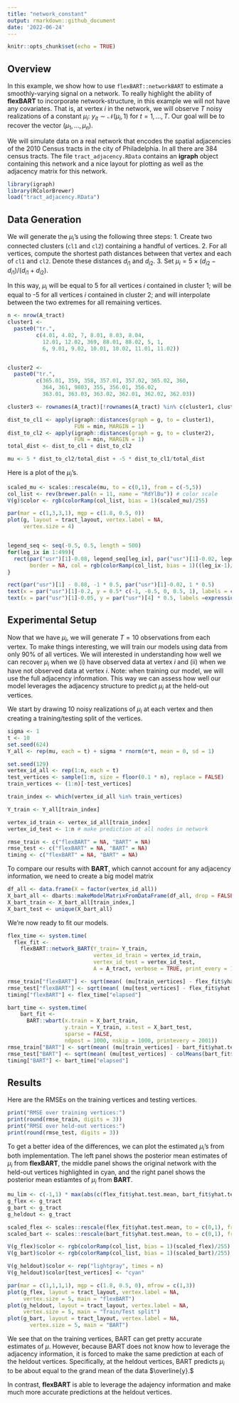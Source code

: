 ```yaml
---
title: "network_constant"
output: rmarkdown::github_document
date: '2022-06-24'
---
```


```r
knitr::opts_chunk$set(echo = TRUE)
```

## Overview
In this example, we show how to use `flexBART::networkBART` to estimate a smoothly-varying signal on a network.
To really highlight the ability of **flexBART** to incorporate network-structure, in this example we will not have any covariates.
That is, at vertex $i$ in the network, we will observe $T$ noisy realizations of a constant $\mu_{i}$: $y_{it} \sim \mathcal{N}(\mu_{i}, 1)$ for $t = 1, \ldots, T.$ 
Our goal will be to recover the vector $(\mu_{1}, \ldots, \mu_{n}).$

We will simulate data on a real network that encodes the spatial adjacencies of the 2010 Census tracts in the city of Philadelphia.
In all there are 384 census tracts.
The file `tract_adjacency.RData` contains an **igraph** object containing this network and a nice layout for plotting as well as the adjacency matrix for this network. 

```r
library(igraph)
library(RColorBrewer)
load("tract_adjacency.RData")

```

## Data Generation
We will generate the $\mu_{i}$'s using the following three steps:
1. Create two connected clusters (`cl1` and `cl2`) containing a handful of vertices. 
2. For all vertices, compute the shortest path distances between that vertex and each of `cl1` and `cl2`. Denote these distances $d_{i1}$ and $d_{i2}.$
3. Set $\mu_{i} = 5 \times (d_{i2} - d_{i1})/(d_{i1} + d_{i2})$.

In this way, $\mu_{i}$ will be equal to 5 for all vertices $i$ contained in cluster 1; will be equal to -5 for all vertices $i$ contained in cluster 2; and will interpolate between the two extremes for all remaining vertices.

```r
n <- nrow(A_tract)
cluster1 <- 
  paste0("tr.",
         c(4.01, 4.02, 7, 8.01, 8.03, 8.04,
           12.01, 12.02, 369, 88.01, 88.02, 5, 1,
           6, 9.01, 9.02, 10.01, 10.02, 11.01, 11.02))


cluster2 <- 
  paste0("tr.",
         c(365.01, 359, 358, 357.01, 357.02, 365.02, 360,
           364, 361, 9803, 355, 356.01, 356.02,
           363.01, 363.03, 363.02, 362.01, 362.02, 362.03))

cluster3 <- rownames(A_tract)[!rownames(A_tract) %in% c(cluster1, cluster2)]

dist_to_cl1 <- apply(igraph::distances(graph = g, to = cluster1),
                     FUN = min, MARGIN = 1)
dist_to_cl2 <- apply(igraph::distances(graph = g, to = cluster2),
                     FUN = min, MARGIN = 1)
total_dist <- dist_to_cl1 + dist_to_cl2

mu <- 5 * dist_to_cl2/total_dist + -5 * dist_to_cl1/total_dist
```

Here is a plot of the $\mu_{i}$'s.

```r
scaled_mu <- scales::rescale(mu, to = c(0,1), from = c(-5,5))
col_list <- rev(brewer.pal(n = 11, name = "RdYlBu")) # color scale
V(g)$color <- rgb(colorRamp(col_list, bias = 1)(scaled_mu)/255)

par(mar = c(1,3,3,1), mgp = c(1.8, 0.5, 0))
plot(g, layout = tract_layout, vertex.label = NA,
     vertex.size = 4)


legend_seq <- seq(-0.5, 0.5, length = 500)
for(leg_ix in 1:499){
  rect(par("usr")[1]-0.08, legend_seq[leg_ix], par("usr")[1]-0.02, legend_seq[leg_ix+1],
       border = NA, col = rgb(colorRamp(col_list, bias = 1)((leg_ix-1)/500)/255))
}

rect(par("usr")[1] - 0.08, -1 * 0.5, par("usr")[1]-0.02, 1 * 0.5)
text(x = par("usr")[1]-0.2, y = 0.5* c(-1, -0.5, 0, 0.5, 1), labels = c(-5, -2.5, 0, 2.5, 5), xpd = TRUE)
text(x = par("usr")[1]-0.05, y = par("usr")[4] * 0.5, labels =expression(mu))
```

## Experimental Setup
Now that we have $\mu_{i}$, we will generate $T = 10$ observations from each vertex.
To make things interesting, we will train our models using data from only 90\% of all vertices.
We will interested in understanding how well we can recover $\mu_{i}$ when we (i) have observed data at vertex $i$ and (ii) when we have not observed data at vertex $i$. 
Note: when training our model, we will use the full adjacency information.
This way we can assess how well our model leverages the adjacency structure to predict $\mu_{i}$ at the held-out vertices.

We start by drawing 10 noisy realizations of $\mu_{i}$ at each vertex and then creating a training/testing split of the vertices.
```r
sigma <- 1
t <- 10
set.seed(624)
Y_all <- rep(mu, each = t) + sigma * rnorm(n*t, mean = 0, sd = 1)

set.seed(129)
vertex_id_all <- rep(1:n, each = t)
test_vertices <- sample(1:n, size = floor(0.1 * n), replace = FALSE)
train_vertices <- (1:n)[-test_vertices]

train_index <- which(vertex_id_all %in% train_vertices)

Y_train <- Y_all[train_index]

vertex_id_train <- vertex_id_all[train_index]
vertex_id_test <- 1:n # make prediction at all nodes in network

rmse_train <- c("flexBART" = NA, "BART" = NA)
rmse_test <- c("flexBART" = NA, "BART" = NA)
timing <- c("flexBART" = NA, "BART" = NA)
```

To compare our results with **BART**, which cannot account for any adjacency information, we need to create a big model matrix
```r
df_all <- data.frame(X = factor(vertex_id_all))
X_bart_all <- dbarts::makeModelMatrixFromDataFrame(df_all, drop = FALSE)
X_bart_train <- X_bart_all[train_index,]
X_bart_test <- unique(X_bart_all)
```


We're now ready to fit our models.
```r
flex_time <- system.time(
  flex_fit <- 
    flexBART::network_BART(Y_train= Y_train,
                           vertex_id_train = vertex_id_train,
                           vertex_id_test = vertex_id_test,
                           A = A_tract, verbose = TRUE, print_every = 100))

rmse_train["flexBART"] <- sqrt(mean( (mu[train_vertices] - flex_fit$yhat.test.mean[train_vertices])^2 ))
rmse_test["flexBART"] <- sqrt(mean( (mu[test_vertices] - flex_fit$yhat.test.mean[test_vertices])^2 ))
timing["flexBART"] <- flex_time["elapsed"]
```


```r
bart_time <- system.time(
    bart_fit <- 
      BART::wbart(x.train = X_bart_train,
                  y.train = Y_train, x.test = X_bart_test, 
                  sparse = FALSE,
                  ndpost = 1000, nskip = 1000, printevery = 2001))
rmse_train["BART"] <- sqrt(mean( (mu[train_vertices] - bart_fit$yhat.test.mean[train_vertices])^2 ))
rmse_test["BART"] <- sqrt(mean( (mu[test_vertices] - colMeans(bart_fit$yhat.test)[test_vertices])^2 ))
timing["BART"] <- bart_time["elapsed"]
```


## Results

Here are the RMSEs on the training vertices and testing vertices.
```r
print("RMSE over training vertices:")
print(round(rmse_train, digits = 3))
print("RMSE over held-out vertices:")
print(round(rmse_test, digits = 3))
```

To get a better idea of the differences, we can plot the estimated $\mu_{i}$'s from both implementation.
The left panel shows the posterior mean estimates of $\mu_{i}$ from **flexBART**, the middle panel shows the original network with the held-out vertices highlighted in cyan, and the right panel shows the posterior mean estiamtes of $\mu_{i}$ from **BART**.
```r

mu_lim <- c(-1,1) * max(abs(c(flex_fit$yhat.test.mean, bart_fit$yhat.test.mean, mu)))
g_flex <- g_tract
g_bart <- g_tract
g_heldout <- g_tract

scaled_flex <- scales::rescale(flex_fit$yhat.test.mean, to = c(0,1), from = mu_lim)
scaled_bart <- scales::rescale(bart_fit$yhat.test.mean, to = c(0,1), from = mu_lim)

V(g_flex)$color <- rgb(colorRamp(col_list, bias = 1)(scaled_flex)/255)
V(g_bart)$color <- rgb(colorRamp(col_list, bias = 1)(scaled_bart)/255)

V(g_heldout)$color <- rep("lightgray", times = n)
V(g_heldout)$color[test_vertices] <- "cyan"

par(mar = c(1,1,1,1), mgp = c(1.8, 0.5, 0), mfrow = c(1,3))
plot(g_flex, layout = tract_layout, vertex.label = NA,
     vertex.size = 5, main = "flexBART")
plot(g_heldout, layout = tract_layout, vertex.label = NA,
     vertex.size = 5, main = "Train/Test split")
plot(g_bart, layout = tract_layout, vertex.label = NA,
       vertex.size = 5, main = "BART")

```

We see that on the training vertices, BART can get pretty accurate estimates of $\mu.$
However, because BART does not know how to leverage the adjacency information, it is forced to make the same prediction at each of the heldout vertices.
Specifically, at the heldout vertices, BART predicts $\mu_{i}$ to be about equal to the grand mean of the data $\overline{y}.$

In contrast, **flexBART** is able to leverage the adajency information and make much more accurate predictions at the heldout vertices.
